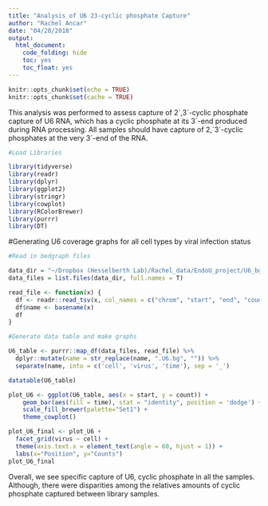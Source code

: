 ```yaml
---
title: "Analysis of U6 23-cyclic phosphate Capture"
author: "Rachel Ancar"
date: "04/28/2018"
output: 
  html_document:
    code_folding: hide
    toc: yes
    toc_float: yes
---
```

```r
knitr::opts_chunk$set(echo = TRUE)
knitr::opts_chunk$set(cache = TRUE)
```

This analysis was performed to assess capture of 2´,3´-cyclic phosphate capture of U6 RNA, which has a cyclic phosphate at its 3´-end produced during RNA processing. All samples should have capture of 2,´3´-cyclic phosphates at the very 3´-end of the RNA. 

```r

#Load Libraries

library(tidyverse)
library(readr)
library(dplyr)
library(ggplot2)
library(stringr)
library(cowplot)
library(RColorBrewer)
library(purrr)
library(DT)

```

#Generating U6 coverage graphs for all cell types by viral infection status

```r

#Read in bedgraph files

data_dir = "~/Dropbox (Hesselberth Lab)/Rachel_data/EndoU_project/U6_bg/"
data_files = list.files(data_dir, full.names = T)

read_file <- function(x) {
  df <- readr::read_tsv(x, col_names = c("chrom", "start", "end", "count"))
  df$name <- basename(x)
  df
}

#Generate data table and make graphs

U6_table <- purrr::map_df(data_files, read_file) %>%
  dplyr::mutate(name = str_replace(name, ".U6.bg", "")) %>%
  separate(name, into = c('cell', 'virus', 'time'), sep = '_')

datatable(U6_table)

plot_U6 <- ggplot(U6_table, aes(x = start, y = count)) +
    geom_bar(aes(fill = time), stat = "identity", position = 'dodge') +
    scale_fill_brewer(palette="Set1") + 
    theme_cowplot() 

plot_U6_final <- plot_U6 + 
  facet_grid(virus ~ cell) + 
  theme(axis.text.x = element_text(angle = 60, hjust = 1)) +  
  labs(x="Position", y="Counts") 
plot_U6_final

```

Overall, we see specific capture of U6, cyclic phosphate in all the samples. Although, there were disparities among the relatives amounts of cyclic phosphate captured between library samples. 

